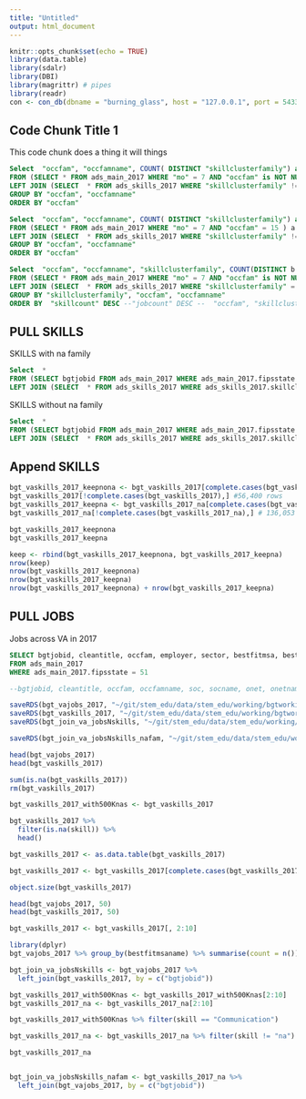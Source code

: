 ```yaml
---
title: "Untitled"
output: html_document
---
```


```r
knitr::opts_chunk$set(echo = TRUE)
library(data.table)
library(sdalr)
library(DBI)
library(magrittr) # pipes
library(readr)
con <- con_db(dbname = "burning_glass", host = "127.0.0.1", port = 5433, user = "dtn2ep", pass = "dtn2ep")
```

## Code Chunk Title 1

This code chunk does a thing it will things

```sql

Select  "occfam", "occfamname", COUNT( DISTINCT "skillclusterfamily") as "skf_count", COUNT(a.bgtjobid) as "job_count"
FROM (SELECT * FROM ads_main_2017 WHERE "mo" = 7 AND "occfam" is NOT NULL) a 
LEFT JOIN (SELECT  * FROM ads_skills_2017 WHERE "skillclusterfamily" != 'na') b on a.bgtjobid = b.bgtjobid 
GROUP BY "occfam", "occfamname" 
ORDER BY "occfam"


```

```sql
Select  "occfam", "occfamname", COUNT( DISTINCT "skillclusterfamily") as "skf_count", COUNT(a.bgtjobid) as "job_count"
FROM (SELECT * FROM ads_main_2017 WHERE "mo" = 7 AND "occfam" = 15 ) a 
LEFT JOIN (SELECT  * FROM ads_skills_2017 WHERE "skillclusterfamily" != 'na') b on a.bgtjobid = b.bgtjobid 
GROUP BY "occfam", "occfamname" 
ORDER BY "occfam"
```

```sql
Select  "occfam", "occfamname", "skillclusterfamily", COUNT(DISTINCT b.skill) as "skillcount", COUNT(a.bgtjobid) as "jobcount"
FROM (SELECT * FROM ads_main_2017 WHERE "mo" = 7 AND "occfam" is NOT NULL ) a 
LEFT JOIN (SELECT  * FROM ads_skills_2017 WHERE "skillclusterfamily" = 'na') b on a.bgtjobid = b.bgtjobid
GROUP BY "skillclusterfamily", "occfam", "occfamname"
ORDER BY  "skillcount" DESC --"jobcount" DESC --  "occfam", "skillclusterfamily"
```

## PULL SKILLS

SKILLS with na family

```sql
Select  *
FROM (SELECT bgtjobid FROM ads_main_2017 WHERE ads_main_2017.fipsstate = 51 ) a 
LEFT JOIN (SELECT  * FROM ads_skills_2017 WHERE ads_skills_2017.skillclusterfamily = 'na') b on a.bgtjobid = b.bgtjobid
```

SKILLS without  na family
```sql
Select  *
FROM (SELECT bgtjobid FROM ads_main_2017 WHERE ads_main_2017.fipsstate = 51 ) a 
LEFT JOIN (SELECT  * FROM ads_skills_2017 WHERE ads_skills_2017.skillclusterfamily != 'na') b on a.bgtjobid = b.bgtjobid
```

## Append SKILLS


```r

bgt_vaskills_2017_keepnona <- bgt_vaskills_2017[complete.cases(bgt_vaskills_2017),] # 5,005,837 rows
bgt_vaskills_2017[!complete.cases(bgt_vaskills_2017),] #56,400 rows
bgt_vaskills_2017_keepna <- bgt_vaskills_2017_na[complete.cases(bgt_vaskills_2017_na),] # 1,943,631
bgt_vaskills_2017_na[!complete.cases(bgt_vaskills_2017_na),] # 136,053 rows

bgt_vaskills_2017_keepnona
bgt_vaskills_2017_keepna

keep <- rbind(bgt_vaskills_2017_keepnona, bgt_vaskills_2017_keepna)
nrow(keep)
nrow(bgt_vaskills_2017_keepnona)
nrow(bgt_vaskills_2017_keepna)
nrow(bgt_vaskills_2017_keepnona) + nrow(bgt_vaskills_2017_keepna)


```


## PULL JOBS

Jobs across VA in 2017



```sql
SELECT bgtjobid, cleantitle, occfam, employer, sector, bestfitmsa, bestfitmsaname, city, lat, lon
FROM ads_main_2017
WHERE ads_main_2017.fipsstate = 51

--bgtjobid, cleantitle, occfam, occfamname, soc, socname, onet, onetname, employer, sector, sectorname, city, bestfitmsa, bestfitmsaname, bestfitmsatype, msa,  maxedu, maxdegree
```



```r
saveRDS(bgt_vajobs_2017, "~/git/stem_edu/data/stem_edu/working/bgtworking/bgt_vajobs_2017.RDS")
saveRDS(bgt_vaskills_2017, "~/git/stem_edu/data/stem_edu/working/bgtworking/bgt_vaskills_2017.RDS")
saveRDS(bgt_join_va_jobsNskills, "~/git/stem_edu/data/stem_edu/working/bgtworking/bgt_join_va_jobsNskills.RDS")

saveRDS(bgt_join_va_jobsNskills_nafam, "~/git/stem_edu/data/stem_edu/working/bgtworking/bgt_join_va_jobsNskills_nafam.RDS")
```


```r
head(bgt_vajobs_2017)
head(bgt_vaskills_2017)

sum(is.na(bgt_vaskills_2017))
rm(bgt_vaskills_2017)

bgt_vaskills_2017_with500Knas <- bgt_vaskills_2017

bgt_vaskills_2017 %>% 
  filter(is.na(skill)) %>%
  head()

bgt_vaskills_2017 <- as.data.table(bgt_vaskills_2017)

bgt_vaskills_2017 <- bgt_vaskills_2017[complete.cases(bgt_vaskills_2017)]

object.size(bgt_vaskills_2017)

head(bgt_vajobs_2017, 50)
head(bgt_vaskills_2017, 50)

bgt_vaskills_2017 <- bgt_vaskills_2017[, 2:10]

library(dplyr)
bgt_vajobs_2017 %>% group_by(bestfitmsaname) %>% summarise(count = n()) %>% arrange(desc(count))

bgt_join_va_jobsNskills <- bgt_vajobs_2017 %>%
  left_join(bgt_vaskills_2017, by = c("bgtjobid"))

bgt_vaskills_2017_with500Knas <- bgt_vaskills_2017_with500Knas[2:10]
bgt_vaskills_2017_na <- bgt_vaskills_2017_na[2:10]

bgt_vaskills_2017_with500Knas %>% filter(skill == "Communication")

bgt_vaskills_2017_na <- bgt_vaskills_2017_na %>% filter(skill != "na")

bgt_vaskills_2017_na 


bgt_join_va_jobsNskills_nafam <- bgt_vaskills_2017_na %>%
  left_join(bgt_vajobs_2017, by = c("bgtjobid"))


```















